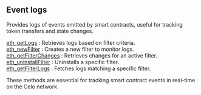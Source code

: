 
<Meta
  title="Event logs: Difference | dRPC"
  description="Provides logs of events emitted by smart contracts, useful for tracking token transfers and state changes"
/>
## Event logs

Provides logs of events emitted by smart contracts, useful for tracking token transfers and state changes.

[eth_getLogs](/celo-api/eventlogs/eth_getLogs) : Retrieves logs based on filter criteria. \
[eth_newFilter](/celo-api/eventlogs/eth_newFilter) : Creates a new filter to monitor logs.\
[eth_getFilterChanges](/celo-api/eventlogs/eth_getFilterChanges) : Retrieves changes for an active filter. \
[eth_uninstallFilter](/celo-api/eventlogs/eth_uninstallFilter) : Uninstalls a specific filter. \
[eth_getFilterLogs](/celo-api/eventlogs/eth_getFilterLogs) : Fetches logs matching a specific filter.

These methods are essential for tracking smart contract events in real-time on the Celo network.

<Space h={16} />
<GetStarted />

